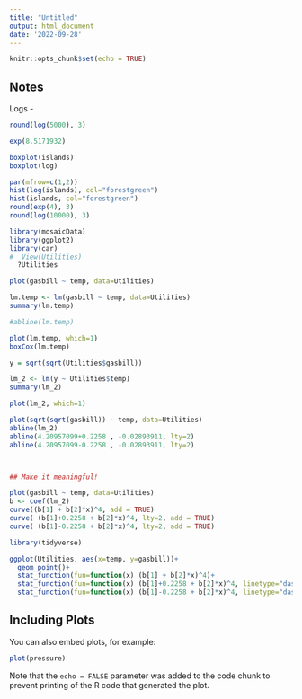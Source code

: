 ```yaml
---
title: "Untitled"
output: html_document
date: '2022-09-28'
---
```


```r
knitr::opts_chunk$set(echo = TRUE)
```

## Notes

Logs - 

```r
round(log(5000), 3)

exp(8.5171932)

```

```r
boxplot(islands)
boxplot(log)
```


```r
par(mfrow=c(1,2))
hist(log(islands), col="forestgreen")
hist(islands, col="forestgreen")
round(exp(4), 3)
round(log(10000), 3)
```


```r

library(mosaicData)
library(ggplot2)
library(car)
#  View(Utilities)
  ?Utilities

plot(gasbill ~ temp, data=Utilities)

lm.temp <- lm(gasbill ~ temp, data=Utilities)
summary(lm.temp)

#abline(lm.temp)

plot(lm.temp, which=1)
boxCox(lm.temp)

y = sqrt(sqrt(Utilities$gasbill))

lm_2 <- lm(y ~ Utilities$temp)
summary(lm_2)

plot(lm_2, which=1)

plot(sqrt(sqrt(gasbill)) ~ temp, data=Utilities)
abline(lm_2)
abline(4.20957099+0.2258 , -0.02893911, lty=2)
abline(4.20957099-0.2258 , -0.02893911, lty=2)



## Make it meaningful!

plot(gasbill ~ temp, data=Utilities)
b <- coef(lm_2)
curve((b[1] + b[2]*x)^4, add = TRUE)
curve( (b[1]+0.2258 + b[2]*x)^4, lty=2, add = TRUE)
curve( (b[1]-0.2258 + b[2]*x)^4, lty=2, add = TRUE)
```


```r
library(tidyverse)

ggplot(Utilities, aes(x=temp, y=gasbill))+
  geom_point()+
  stat_function(fun=function(x) (b[1] + b[2]*x)^4)+
  stat_function(fun=function(x) (b[1]+0.2258 + b[2]*x)^4, linetype="dashed")+
  stat_function(fun=function(x) (b[1]-0.2258 + b[2]*x)^4, linetype="dashed")


```


## Including Plots

You can also embed plots, for example:

```r
plot(pressure)
```

Note that the `echo = FALSE` parameter was added to the code chunk to prevent printing of the R code that generated the plot.
